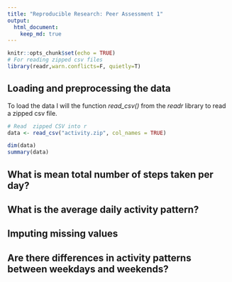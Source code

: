 ```yaml
---
title: "Reproducible Research: Peer Assessment 1"
output: 
  html_document:
    keep_md: true
---
```


```r
knitr::opts_chunk$set(echo = TRUE)
# For reading zipped csv files
library(readr,warn.conflicts=F, quietly=T)
```


## Loading and preprocessing the data

To load the data I will the function *read_csv()* from the *readr* library to read a zipped csv file.

```r
# Read  zipped CSV into r
data <- read_csv("activity.zip", col_names = TRUE)

dim(data)
summary(data)
```


## What is mean total number of steps taken per day?



## What is the average daily activity pattern?



## Imputing missing values



## Are there differences in activity patterns between weekdays and weekends?
